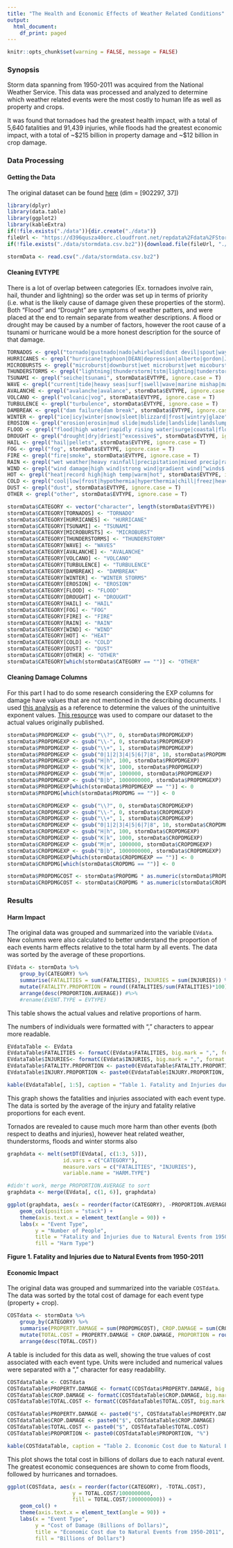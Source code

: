```yaml
---
title: "The Health and Economic Effects of Weather Related Conditions"
output:
  html_document:
    df_print: paged
---
```


```r
knitr::opts_chunk$set(warning = FALSE, message = FALSE)
```
    
### Synopsis

Storm data spanning from 1950-2011 was acquired from the National Weather Service. This data was processed and analyzed to determine which weather related events were the most costly to human life as well as property and crops.

It was found that tornadoes had the greatest health impact, with a total of 5,640 fatalities and 91,439 injuries, while floods had the greatest economic impact, with a total of ~\$215 billion in property damage and ~\$12 billion in crop damage.

### Data Processing

#### Getting the Data
    
The original dataset can be found [here](https://d396qusza40orc.cloudfront.net/repdata%2Fdata%2FStormData.csv.bz2) (dim = [902297, 37])
    
```r
library(dplyr)
library(data.table)
library(ggplot2)
library(kableExtra)
if(!file.exists("./data")){dir.create("./data")}
fileUrl <- "https://d396qusza40orc.cloudfront.net/repdata%2Fdata%2FStormData.csv.bz2"
if(!file.exists("./data/stormdata.csv.bz2")){download.file(fileUrl, "./data/stormdata.csv.bz2", method = "curl")}
```

```r
stormData <- read.csv("./data/stormdata.csv.bz2")
```

#### Cleaning EVTYPE

There is a lot of overlap between categories (Ex. tornadoes involve rain, hail, thunder and lightning) so the order was set up in terms of priority (i.e. what is the likely cause of damage given these properties of the storm). Both "Flood" and "Drought" are symptoms of weather patters, and were placed at the end to remain separate from weather descriptions. A flood or drought may be caused by a number of factors, however the root cause of a tsunami or hurricane would be a more honest description for the source of that damage.

```r
TORNADOS <- grepl("tornado|gustnado|nado|whirlwind|dust devil|spout|wayterspout|funnel|wall cloud|torndao", stormData$EVTYPE, ignore.case = T)
HURRICANES <- grepl("hurricane|typhoon|DEAN|depression|alberto|gordon|Jerry|Tropical storm|floyd", stormData$EVTYPE, ignore.case = T)
MICROBURSTS <- grepl("microburst|downburst|wet microburst|wet micoburst", stormData$EVTYPE, ignore.case = T)
THUNDERSTORMS <- grepl("lightning|thunderstorm|tstm|lighting|tunderstorm|thundestorm|thunderstrom|thundertsorm|thuderstorm|thundeerstorm|thunderestorm|thunerstorm|ligntning|thundertorm|drowning|metro storm", stormData$EVTYPE, ignore.case = T)
TSUNAMI <- grepl("seiche|tsunami", stormData$EVTYPE, ignore.case = T)
WAVE <- grepl("current|tide|heavy seas|surf|swell|wave|marine mishap|marine accident|wake|wave|seas$", stormData$EVTYPE, ignore.case = T)
AVALANCHE <- grepl("avalanche|avalance", stormData$EVTYPE, ignore.case = T)
VOLCANO <- grepl("volcanic|vog", stormData$EVTYPE, ignore.case = T)
TURBULENCE <- grepl("turbulence", stormData$EVTYPE, ignore.case = T)
DAMBREAK <- grepl("dam failure|dam break", stormData$EVTYPE, ignore.case = T)
WINTER <- grepl("ice|icy|winter|snow|sleet|blizzard|frost|wintry|glaze", stormData$EVTYPE, ignore.case = T)
EROSION <- grepl("erosion|erosin|mud slide|mudslide|landslide|landslump|rock slide", stormData$EVTYPE, ignore.case = T)
FLOOD <- grepl("flood|high water|rapidly rising water|surge|coastal|floood|fld", stormData$EVTYPE, ignore.case = T)
DROUGHT <- grepl("drought|dry|driest|^excessive$", stormData$EVTYPE, ignore.case = T)
HAIL <- grepl("hail|pellets", stormData$EVTYPE, ignore.case = T)
FOG <- grepl("fog", stormData$EVTYPE, ignore.case = T)
FIRE <- grepl("fire|smoke", stormData$EVTYPE, ignore.case = T)
RAIN <- grepl("wet weather|heavy rainfall|precipitation|mixed precip|rain|drizzle|heavy shower|heavy mix|wetness|precipatation|wet year|wet month|unseasonably wet|abnormally wet|extremely wet", stormData$EVTYPE, ignore.case = T)
WIND <- grepl("wind damage|high wind|strong wind|gradient wind|^winds$|gusty wind|wind gust|wind advisory|^wind$|gusty lake wind|^ wind$|wnd|wind storm|high  winds|force winds", stormData$EVTYPE, ignore.case = T)
HOT <- grepl("heat|record high|high temp|warm|hot", stormData$EVTYPE, ignore.case = T)
COLD <- grepl("cool|low|frost|hypothermia|hyperthermia|chill|freez|heavy mix|cold", stormData$EVTYPE, ignore.case = T)
DUST <- grepl("dust", stormData$EVTYPE, ignore.case = T)
OTHER <- grepl("other", stormData$EVTYPE, ignore.case = T)

stormData$CATEGORY <- vector("character", length(stormData$EVTYPE))
stormData$CATEGORY[TORNADOS] <- "TORNADO"
stormData$CATEGORY[HURRICANES] <- "HURRICANE"
stormData$CATEGORY[TSUNAMI] <- "TSUNAMI"
stormData$CATEGORY[MICROBURSTS] <- "MICROBURST"
stormData$CATEGORY[THUNDERSTORMS] <- "THUNDERSTORM"
stormData$CATEGORY[WAVE] <- "WAVES"
stormData$CATEGORY[AVALANCHE] <- "AVALANCHE"
stormData$CATEGORY[VOLCANO] <- "VOLCANO"
stormData$CATEGORY[TURBULENCE] <- "TURBULENCE"
stormData$CATEGORY[DAMBREAK] <- "DAMBREAK"
stormData$CATEGORY[WINTER] <- "WINTER STORMS"
stormData$CATEGORY[EROSION] <- "EROSION"
stormData$CATEGORY[FLOOD] <- "FLOOD"
stormData$CATEGORY[DROUGHT] <- "DROUGHT"
stormData$CATEGORY[HAIL] <- "HAIL"
stormData$CATEGORY[FOG] <- "FOG"
stormData$CATEGORY[FIRE] <- "FIRE"
stormData$CATEGORY[RAIN] <- "RAIN"
stormData$CATEGORY[WIND] <- "WIND"
stormData$CATEGORY[HOT] <- "HEAT"
stormData$CATEGORY[COLD] <- "COLD"
stormData$CATEGORY[DUST] <- "DUST"
stormData$CATEGORY[OTHER] <- "OTHER"
stormData$CATEGORY[which(stormData$CATEGORY == "")] <- "OTHER"
```

#### Cleaning Damage Columns

For this part I had to do some research considering the EXP columns for damage have values that are not mentioned in the describing documents. I used [this analysis](https://rstudio-pubs-static.s3.amazonaws.com/58957_37b6723ee52b455990e149edde45e5b6.html) as a reference to determine the values of the unintuitive exponent values. 
[This resource](https://www.ncdc.noaa.gov/stormevents/choosedates.jsp?statefips=-999%2CALL) was used to compare our dataset to the actual values originally published. 
```r
stormData$PROPDMGEXP <- gsub("\\?", 0, stormData$PROPDMGEXP)
stormData$PROPDMGEXP <- gsub("\\-", 0, stormData$PROPDMGEXP)
stormData$PROPDMGEXP <- gsub("\\+", 1, stormData$PROPDMGEXP)
stormData$PROPDMGEXP <- gsub("0|1|2|3|4|5|6|7|8", 10, stormData$PROPDMGEXP)
stormData$PROPDMGEXP <- gsub("H|h", 100, stormData$PROPDMGEXP)
stormData$PROPDMGEXP <- gsub("K|k", 1000, stormData$PROPDMGEXP)
stormData$PROPDMGEXP <- gsub("M|m", 1000000, stormData$PROPDMGEXP)
stormData$PROPDMGEXP <- gsub("B|b", 1000000000, stormData$PROPDMGEXP)
stormData$PROPDMGEXP[which(stormData$PROPDMGEXP == "")] <- 0
stormData$PROPDMG[which(stormData$PROPDMG == "")] <- 0

stormData$CROPDMGEXP <- gsub("\\?", 0, stormData$CROPDMGEXP)
stormData$CROPDMGEXP <- gsub("\\-", 0, stormData$CROPDMGEXP)
stormData$CROPDMGEXP <- gsub("\\+", 1, stormData$CROPDMGEXP)
stormData$CROPDMGEXP <- gsub("0|1|2|3|4|5|6|7|8", 10, stormData$CROPDMGEXP)
stormData$CROPDMGEXP <- gsub("H|h", 100, stormData$CROPDMGEXP)
stormData$CROPDMGEXP <- gsub("K|k", 1000, stormData$CROPDMGEXP)
stormData$CROPDMGEXP <- gsub("M|m", 1000000, stormData$CROPDMGEXP)
stormData$CROPDMGEXP <- gsub("B|b", 1000000000, stormData$CROPDMGEXP)
stormData$CROPDMGEXP[which(stormData$CROPDMGEXP == "")] <- 0
stormData$CROPDMG[which(stormData$CROPDMG == "")] <- 0

stormData$PROPDMGCOST <- stormData$PROPDMG * as.numeric(stormData$PROPDMGEXP)
stormData$CROPDMGCOST <- stormData$CROPDMG * as.numeric(stormData$CROPDMGEXP)
```

### Results

#### Harm Impact

The original data was grouped and summarized into the variable `EVdata`. New columns were also calculated to better understand the proportion of each events harm effects relative to the total harm by all events. The data was sorted by the average of these proportions.
```r
EVdata <- stormData %>%
    group_by(CATEGORY) %>% 
    summarise(FATALITIES = sum(FATALITIES), INJURIES = sum(INJURIES)) %>%
    mutate(FATALITY.PROPORTION = round((FATALITIES/sum(FATALITIES)*100), digits = 1), INJURY.PROPORTION = round((INJURIES/sum(INJURIES)*100), digits = 1), PROPORTION.AVERAGE = ((FATALITIES/sum(FATALITIES)*100) + (INJURIES/sum(INJURIES)*100)) / 2) %>%
    arrange(desc(PROPORTION.AVERAGE)) #%>%
    #rename(EVENT.TYPE = EVTYPE)
```


This table shows the actual values and relative proportions of harm. 

The numbers of individuals were formatted with "," characters to appear more readable.
```r
EVdataTable <- EVdata
EVdataTable$FATALITIES <- formatC(EVdata$FATALITIES, big.mark = ",", format = "fg")
EVdataTable$INJURIES<- formatC(EVdata$INJURIES, big.mark = ",", format = "fg")
EVdataTable$FATALITY.PROPORTION <- paste0(EVdataTable$FATALITY.PROPORTION, "%")
EVdataTable$INJURY.PROPORTION <- paste0(EVdataTable$INJURY.PROPORTION, "%")

kable(EVdataTable[, 1:5], caption = "Table 1. Fatality and Injuries due to Natural Events from 1950-2011") %>% kable_styling(bootstrap_options = c("striped", "hover", "condensed", "responsive"))
```

This graph shows the fatalities and injuries associated with each event type. The data is sorted by the average of the injury and fatality relative proportions for each event.

Tornados are revealed to cause much more harm than other events (both respect to deaths and injuries), however heat related weather, thunderstorms, floods and winter storms also 
```r
graphdata <- melt(setDT(EVdata[, c(1:3, 5)]), 
                  id.vars = c("CATEGORY"), 
                  measure.vars = c("FATALITIES", "INJURIES"),
                  variable.name = "HARM.TYPE")

#didn't work, merge PROPORTION.AVERAGE to sort
graphdata <- merge(EVdata[, c(1, 6)], graphdata)

ggplot(graphdata, aes(x = reorder(factor(CATEGORY), -PROPORTION.AVERAGE), y = value, fill = HARM.TYPE)) +
    geom_col(position = "stack") + 
    theme(axis.text.x = element_text(angle = 90)) +
    labs(x = "Event Type", 
         y = "Number of People", 
         title = "Fatality and Injuries due to Natural Events from 1950-2011", 
         fill = "Harm Type")
```

**Figure 1. Fatality and Injuries due to Natural Events from 1950-2011**

#### Economic Impact

The original data was grouped and summarized into the variable `COSTdata`. The data was sorted by the total cost of damage for each event type (property + crop).

```r
COSTdata <- stormData %>%
    group_by(CATEGORY) %>% 
    summarise(PROPERTY.DAMAGE = sum(PROPDMGCOST), CROP.DAMAGE = sum(CROPDMGCOST)) %>%
    mutate(TOTAL.COST = PROPERTY.DAMAGE + CROP.DAMAGE, PROPORTION = round((TOTAL.COST/sum(TOTAL.COST)) * 100, digits = 1)) %>%
    arrange(desc(TOTAL.COST)) 
```

A table is included for this data as well, showing the true values of cost associated with each event type. Units were included and numerical values were separated with a "," character for easy readability.
```r
COSTdataTable <- COSTdata
COSTdataTable$PROPERTY.DAMAGE <- formatC(COSTdata$PROPERTY.DAMAGE, big.mark = ",", format = "fg")
COSTdataTable$CROP.DAMAGE <- formatC(COSTdataTable$CROP.DAMAGE, big.mark = ",", format = "fg")
COSTdataTable$TOTAL.COST <- formatC(COSTdataTable$TOTAL.COST, big.mark = ",", format = "fg")

COSTdataTable$PROPERTY.DAMAGE <- paste0("$", COSTdataTable$PROPERTY.DAMAGE)
COSTdataTable$CROP.DAMAGE <- paste0("$", COSTdataTable$CROP.DAMAGE)
COSTdataTable$TOTAL.COST <- paste0("$", COSTdataTable$TOTAL.COST)
COSTdataTable$PROPORTION <- paste0(COSTdataTable$PROPORTION, "%")

kable(COSTdataTable, caption = "Table 2. Economic Cost due to Natural Events from 1950-2011 (USD)") %>% kable_styling(bootstrap_options = c("striped", "hover", "condensed", "responsive"))
```

This plot shows the total cost in billions of dollars due to each natural event. The greatest economic consequences are shown to come from floods, followed by hurricanes and tornadoes.
```r
ggplot(COSTdata, aes(x = reorder(factor(CATEGORY), -TOTAL.COST), 
                     y = TOTAL.COST/1000000000, 
                     fill = TOTAL.COST/1000000000)) +
    geom_col() + 
    theme(axis.text.x = element_text(angle = 90)) + 
    labs(x = "Event Type", 
         y = "Cost of Damage (Billions of Dollars)", 
         title = "Economic Cost due to Natural Events from 1950-2011", 
         fill = "Billions of Dollars")
```